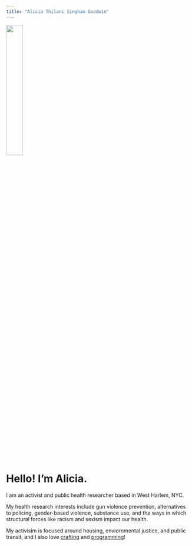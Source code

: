 ```yaml
---
title: "Alicia Thilani Singham Goodwin"
---
```


![](photos/headshot.png){width=30%} 

# Hello! I'm Alicia.

I am an activist and public health researcher based in West Harlem, NYC.

My health research interests include gun violence prevention, alternatives to policing, gender-based violence, substance use, and the ways in which structural forces like racism and sexism impact our health.

My activisim is focused around housing, enviornmental justice, and public transit, and I also love [crafting](/projects.html) and [programming](https://recurse.com)!

<script async defer src="https://www.recurse-scout.com/loader.js?t=6ea765e6242c4dcd2d8e4ca7394934f1"></script>